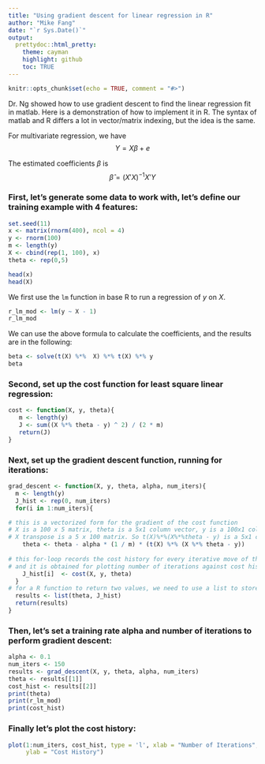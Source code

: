 ```yaml
---
title: "Using gradient descent for linear regression in R"
author: "Mike Fang"
date: "`r Sys.Date()`"
output:
  prettydoc::html_pretty:
    theme: cayman
    highlight: github
    toc: TRUE
---
```


```r
knitr::opts_chunk$set(echo = TRUE, comment = "#>")
```



Dr. Ng showed how to use gradient descent to find the linear regression fit in matlab. Here is a demonstration of how to implement it in R. The syntax of matlab and R differs a lot in vector/matrix indexing, but the idea is the same.

For multivariate regression, we have
$$
Y =  X\beta + e
$$


The estimated coefficients $\beta$ is 
$$
\hat{\beta} = (X'X)^{-1}X'Y
$$



### First, let’s generate some data to work with, let’s define our training example with 4 features:

```r
set.seed(11)
x <- matrix(rnorm(400), ncol = 4)
y <- rnorm(100)
m <- length(y)
X <- cbind(rep(1, 100), x)
theta <- rep(0,5)
```

```r
head(x)
head(X)
```

We first use the `lm` function in base R to run a regression of $y$ on $X$.
```r
r_lm_mod <- lm(y ~ X - 1)
r_lm_mod
```

We can use the above formula to calculate the coefficients, and the results are in the following:
```r
beta <- solve(t(X) %*%  X) %*% t(X) %*% y
beta
```



### Second, set up the cost function for least square linear regression:
```r
cost <- function(X, y, theta){
   m <- length(y)
   J <- sum((X %*% theta - y) ^ 2) / (2 * m)
   return(J)
}
```

### Next, set up the gradient descent function, running for iterations:
```r
grad_descent <- function(X, y, theta, alpha, num_iters){
  m <- length(y)
  J_hist <- rep(0, num_iters)
  for(i in 1:num_iters){

# this is a vectorized form for the gradient of the cost function
# X is a 100 x 5 matrix, theta is a 5x1 column vector, y is a 100x1 column vector
# X transpose is a 5 x 100 matrix. So t(X)%*%(X%*%theta - y) is a 5x1 column vector
    theta <- theta - alpha * (1 / m) * (t(X) %*% (X %*% theta - y))
    
# this for-loop records the cost history for every iterative move of the gradient descent,
# and it is obtained for plotting number of iterations against cost history.
    J_hist[i]  <- cost(X, y, theta)
  }
# for a R function to return two values, we need to use a list to store them:
  results <- list(theta, J_hist)
  return(results)
}
```


### Then, let’s set a training rate alpha and number of iterations to perform gradient descent:
```r
alpha <- 0.1
num_iters <- 150
results <- grad_descent(X, y, theta, alpha, num_iters)
theta <- results[[1]]
cost_hist <- results[[2]]
print(theta)
print(r_lm_mod)
print(cost_hist)
```


### Finally let’s plot the cost history:
```r
plot(1:num_iters, cost_hist, type = 'l', xlab = "Number of Iterations", 
     ylab = "Cost History")
```





























